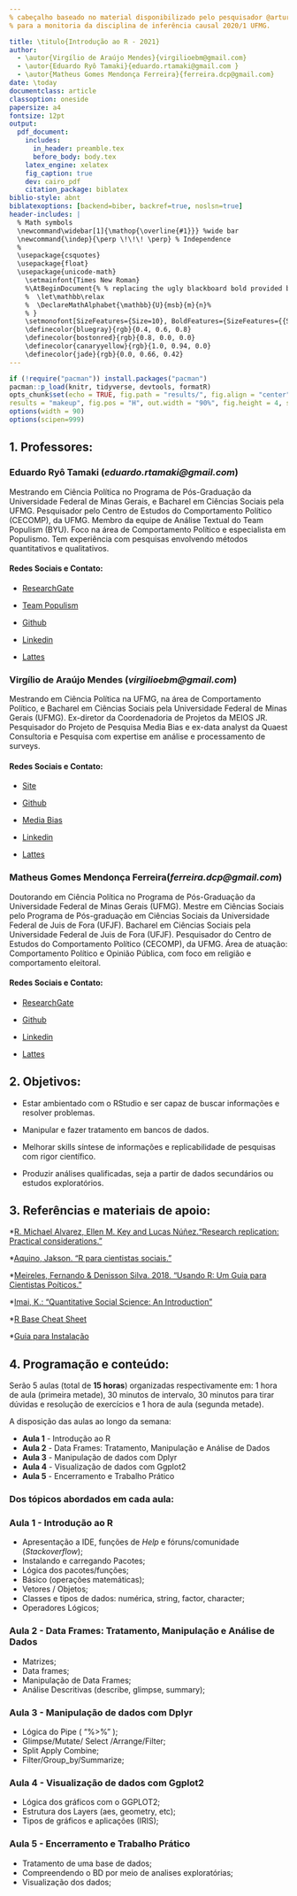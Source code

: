 ```yaml
---
% cabeçalho baseado no material disponibilizado pelo pesquisador @arturhgq 
% para a monitoria da disciplina de inferência causal 2020/1 UFMG.

title: \titulo{Introdução ao R - 2021}
author:
  - \autor{Virgílio de Araújo Mendes}{virgilioebm@gmail.com}
  - \autor{Eduardo Ryô Tamaki}{eduardo.rtamaki@gmail.com }
  - \autor{Matheus Gomes Mendonça Ferreira}{ferreira.dcp@gmail.com}
date: \today
documentclass: article
classoption: oneside
papersize: a4
fontsize: 12pt
output:
  pdf_document:
    includes:
      in_header: preamble.tex
      before_body: body.tex
    latex_engine: xelatex
    fig_caption: true
    dev: cairo_pdf 
    citation_package: biblatex
biblio-style: abnt
biblatexoptions: [backend=biber, backref=true, noslsn=true]    
header-includes: |
  % Math symbols
  \newcommand\widebar[1]{\mathop{\overline{#1}}} %wide bar
  \newcommand{\indep}{\perp \!\!\! \perp} % Independence
  %
  \usepackage{csquotes}
  \usepackage{float}
  \usepackage{unicode-math}
    \setmainfont{Times New Roman}
    %\AtBeginDocument{% % replacing the ugly blackboard bold provided by unicode-math
    %  \let\mathbb\relax
    %  \DeclareMathAlphabet{\mathbb}{U}{msb}{m}{n}%
    % }
    \setmonofont[SizeFeatures={Size=10}, BoldFeatures={SizeFeatures={{Size= 10}}}, ItalicFeatures ={SizeFeatures={{Size= 10}}}, Numbers = {SlashedZero}]{Latin Modern Mono Light}
    \definecolor{bluegray}{rgb}{0.4, 0.6, 0.8}
    \definecolor{bostonred}{rgb}{0.8, 0.0, 0.0}
    \definecolor{canaryyellow}{rgb}{1.0, 0.94, 0.0}
    \definecolor{jade}{rgb}{0.0, 0.66, 0.42}
---
```



```r
if (!require("pacman")) install.packages("pacman")
pacman::p_load(knitr, tidyverse, devtools, formatR)
opts_chunk$set(echo = TRUE, fig.path = "results/", fig.align = "center", warning = FALSE, message = FALSE, comment = NA, 
results = "makeup", fig.pos = "H", out.width = "90%", fig.height = 4, space = TRUE, collapse = FALSE, tidy = FALSE, tidy.opts=list(width.cutoff=70))
options(width = 90)
options(scipen=999)
```


## 1. Professores: 

### Eduardo Ryô Tamaki (*eduardo.rtamaki@gmail.com*)

Mestrando em Ciência Política no Programa de Pós-Graduação da Universidade Federal de Minas Gerais, e Bacharel em Ciências Sociais pela UFMG. Pesquisador pelo Centro de Estudos do Comportamento Político (CECOMP), da UFMG. Membro da equipe de Análise Textual do Team Populism (BYU). Foco na área de Comportamento Político e especialista em Populismo. Tem experiência com pesquisas envolvendo métodos quantitativos e qualitativos. 

#### Redes Sociais e Contato:

- [ResearchGate](https://www.researchgate.net/profile/Eduardo_Ryo_Tamaki)
 
- [Team Populism](https://populism.byu.edu/Pages/Details/20)

- [Github](https://github.com/Ttytamaki)
 
- [Linkedin](https://www.linkedin.com/in/eduardo-ry%C3%B4-tamaki-5b936811a/)
 
- [Lattes](http://lattes.cnpq.br/5391631247832365)


### Virgílio de Araújo Mendes (*virgilioebm@gmail.com*)

Mestrando em Ciência Política na UFMG, na área de Comportamento Político, e Bacharel em Ciências Sociais pela Universidade Federal de Minas Gerais (UFMG). Ex-diretor da Coordenadoria de Projetos da MEIOS JR. Pesquisador do Projeto de Pesquisa Media Bias e ex-data analyst da Quaest Consultoria e Pesquisa com expertise em análise e processamento de surveys.

#### Redes Sociais e Contato:

- [Site](https://virgiliomendes.github.io)
 
- [Github](https://github.com/virgiliomendes)
 
- [Media Bias](https://sites.google.com/view/mediabias/)
 
- [Linkedin](https://www.linkedin.com/in/virgiliomendes)
 
- [Lattes](http://lattes.cnpq.br/3781647781988333)


### Matheus Gomes Mendonça Ferreira(*ferreira.dcp@gmail.com*)


Doutorando em Ciência Política no Programa de Pós-Graduação da Universidade Federal de Minas Gerais (UFMG).
Mestre em Ciências Sociais pelo Programa de Pós-graduação em Ciências Sociais da Universidade Federal de Juis de Fora (UFJF).
Bacharel em Ciências Sociais pela Universidade Federal de Juis de Fora (UFJF).
Pesquisador do Centro de Estudos do Comportamento Político (CECOMP), da UFMG. 
Área de atuação: Comportamento Político e Opinião Pública, com foco em religião e comportamento eleitoral.

#### Redes Sociais e Contato:

- [ResearchGate](https://www.researchgate.net/profile/Matheus_Ferreira38)
 
- [Github](https://github.com/mathpol)

- [Linkedin](https://www.linkedin.com/in/matheus-ferreira-20417916/)

- [Lattes](http://lattes.cnpq.br/1749611392497058)


## 2. Objetivos:


- Estar ambientado com o RStudio e ser capaz de buscar informações e resolver problemas.

- Manipular e fazer tratamento em bancos de dados.

- Melhorar skills síntese de informações e replicabilidade de pesquisas com rigor científico.

- Produzir análises qualificadas, seja a partir de dados secundários ou estudos exploratórios.



## 3. Referências e materiais de apoio:


 *[R. Michael Alvarez, Ellen M. Key and Lucas Núñez.“Research replication: Practical considerations."](https://www.cambridge.org/core/journals/ps-political-science-and-politics/article/research-replication-practical-considerations/B744967268CDAA3F44103AA5C8539EA2)
 
 *[Aquino, Jakson. “R para cientistas sociais.”](http://www.uesc.br/editora/livrosdigitais_20140513/r_cientistas.pdf)
 
 *[Meireles, Fernando & Denisson Silva. 2018. “Usando R: Um Guia para Cientistas Poíticos.”](http://electionsbr.com/livro/)
 
 *[Imai, K.: "Quantitative Social Science: An Introduction"](http://qss.princeton.press/)
 
 *[R Base Cheat Sheet](https://rstudio.com/wp-content/uploads/2016/05/base-r.pdf)
 
 *[Guia para Instalação](http://material.curso-r.com/instalacao/)


## 4. Programação e conteúdo:

  Serão 5 aulas (total de **15 horas**) organizadas respectivamente em: 1 hora de aula (primeira metade), 30 minutos de intervalo, 30 minutos para tirar dúvidas e resolução de exercícios e 1 hora de aula (segunda metade).

 A disposição das aulas ao longo da semana:
 

 * **Aula 1** - Introdução ao R 
 * **Aula 2** - Data Frames: Tratamento, Manipulação e Análise de Dados
 * **Aula 3** - Manipulação de dados com Dplyr
 * **Aula 4** - Visualização de dados com Ggplot2
 * **Aula 5** - Encerramento e Trabalho Prático

  
### Dos tópicos abordados em cada aula:

### **Aula 1** - Introdução ao R 

- Apresentação a IDE, funções de *Help* e fóruns/comunidade (*Stackoverflow*);
- Instalando e carregando Pacotes;
- Lógica dos pacotes/funções;
- Básico (operações matemáticas);
- Vetores / Objetos;
- Classes e tipos de dados: numérica, string, factor, character;
- Operadores Lógicos;


### **Aula 2** - Data Frames: Tratamento, Manipulação e Análise de Dados

- Matrizes;
- Data frames;
- Manipulação de Data Frames;
- Análise Descritivas (describe, glimpse, summary);


### **Aula 3** - Manipulação de dados com Dplyr

- Lógica do Pipe ( "%>%" );
- Glimpse/Mutate/ Select /Arrange/Filter;
- Split Apply Combine;
- Filter/Group_by/Summarize;


### **Aula 4** - Visualização de dados com Ggplot2

- Lógica dos gráficos com o GGPLOT2;
- Estrutura dos Layers (aes, geometry, etc);
- Tipos de gráficos e aplicações (IRIS);


### **Aula 5** - Encerramento e Trabalho Prático

- Tratamento de uma base de dados;
- Compreendendo o BD por meio de analises exploratórias;
- Visualização dos dados;

